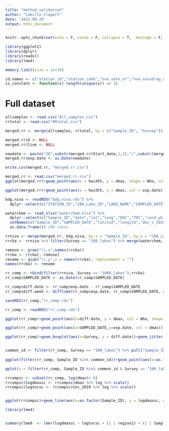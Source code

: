```yaml
---
title: "method_validation"
author: "Camille Crapart"
date: '2022-09-29'
output: html_document
---
```


```r
knitr::opts_chunk$set(echo = F, cache = F, collapse = T,  message = F, warning = F, error = F)
```

```r
library(ggplot2)
library(dplyr)
library(readxl)
library(lme4)

memory.limit(size = 1e+10)

id.names <- c("station_id","station_code","nve_vatn_nr","nve_vassdrag_nr", "CBA_Lake_ID", "STATION_ID", "statn_d","longitude","latitude", "region", "region2")
is_constant <- function(x) length(unique(x)) == 1L 
```

# Full dataset

```r
allsamples <- read.csv("All_samples.csv")
rrtotal <- read.csv("RRtotal.csv")

merged.rr <- merge(allsamples, rrtotal, by = c("Sample_ID", "Survey"))

merged.rr$X <- NULL
merged.rr$line <- NULL

newdate <- paste("20",substr(merged.rr$Start_date,1,2),"/",substr(merged.rr$Start_date,3,4),"/",substr(merged.rr$Start_date,5,6), sep = "")
merged.rr$exp.date <- as.Date(newdate)

write.csv(merged.rr, "merged.rr.csv")
```

```r

merged.rr <- read.csv("merged.rr.csv")
ggplot(merged.rr)+geom_point(aes(x = hwidth, y = dmax, shape = Who, col = Comments))+facet_grid(rows = vars(Who))+theme_minimal()

ggplot(merged.rr)+geom_point(aes(x = hwidth, y = dmax, col = exp.date))+facet_grid(cols=vars(Who))+theme_minimal()

```

```r
bdg.niva <- readRDS("bdg.niva.rds") %>% 
  dplyr::select(c("STATION_ID","CBA_Lake_ID","LAKE_NAME","SAMPLED_DATE","longitd","latitud","lake_area_km2","basin_area_km2","mar_limit","mean_elev","developed","agriculture","forest","natural_not_forest","peat","glacier","freshwater","sea","era_prec_2019","nilu_ndep_2012_2016","nilu_sdep_2012_2016","Dyp","rr_2m_19","tg_2m_19","doc_c_2019","kond_2019","toc_2019","ph_2019","tn_2019","tp_2019","region2","geometry")) 

waterchem <- read_xlsx("waterchem.xlsx") %>% 
  dplyr::select(c("Sample_ID","date","lat","long","DOC","TOC","cond_µS.m","pH","TN","TP")) %>%
  setNames(c("Sample_ID","SAMPLED_DATE","latitud","longitd","doc_c_2019","toc_2019","kond_2019","ph_2019","tn_2019","tp_2019")) %>%
  as.data.frame()# 100 lakes

rrniva <- merge(merged.rr, bdg.niva, by.x = "Sample_ID", by.y = "CBA_Lake_ID")
rrcba <- rrniva %>% filter(Survey == "100_lakes") %>% merge(waterchem, by = "Sample_ID")

remove <- grep("\\.x",names(rrcba))
rrcba <- rrcba[,-remove]
rename <- gsub("\\.y",x = names(rrcba), replacement = "")
names(rrcba) <- rename

rr_comp <- rbind(filter(rrniva, Survey == "1000_lakes"),rrcba)
rr_comp$SAMPLED_DATE <- as.Date(rr_comp$SAMPLED_DATE)

rr_comp$diff.date <- rr_comp$exp.date - rr_comp$SAMPLED_DATE
rr_comp$diff.week <- difftime(rr_comp$exp.date, rr_comp$SAMPLED_DATE, units = "weeks") %>% round(digits = 0)

saveRDS(rr_comp,"rr_comp.rds")
```

```r

rr_comp <- readRDS("rr_comp.rds")

ggplot(rr_comp)+geom_point(aes(x=diff.date, y = dmax, col = Who, shape = region2))+facet_grid(cols=vars(Survey))

ggplot(rr_comp)+geom_point(aes(x=SAMPLED_DATE,y=exp.date, col = dmax))

ggplot(rr_comp)+geom_boxplot(aes(x=Survey, y = diff.date))+geom_jitter(aes(x=Survey, y = diff.date, col = latitud))+theme_minimal()


common_id <- filter(rr_comp, Survey == "100_lakes") %>% pull("Sample_ID")
  
ggplot(filter(rr_comp, Sample_ID %in% common_id))+geom_point(aes(x=as.factor(Sample_ID), y = dmax, col = Survey))

qplot(x = filter(rr_comp, Sample_ID %in% common_id & Survey == "100_lakes")$dmax, y = filter(rr_comp, Sample_ID %in% common_id & Survey == "1000_lakes")$dmax, colour = as.factor(filter(rr_comp, Sample_ID %in% common_id& Survey == "1000_lakes")$diff.week))+labs(x="RR 100 lakes", y = "RR 1000 lakes", col = "Diff time weeks")+theme_minimal()

```


```r
rrcompsc <- subset(rr_comp, log(dmax)> 0)
rrcompsc$logdmaxsc <- rrcompsc$dmax %>% log %>% scale()
rrcompsc$logtocsc <- rrcompsc$toc_2019 %>% log %>% scale()


ggplot(rrcompsc)+geom_line(aes(x=as.factor(Sample_ID), y = logdmaxsc, col = Survey))+theme_minimal(base_size = 30)
```

```r
library(lme4)


summary(lme0  <- lmer(logdmaxsc ~ logtocsc + (1 | region2) + (1 | Sample_ID) + (1 | diff.week), data=rrcompsc))

```